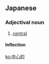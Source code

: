 ==Japanese==
{{ja-kanjitab|ちゅう|しん|てき|yomi=on}}

===Adjectival noun===
{{ja-adj|infl=na|ちゅうしんてき}}

# [[central]]

====Inflection====
{{ja-na|ちゅうしんてき}}

[[ko:中心的]]